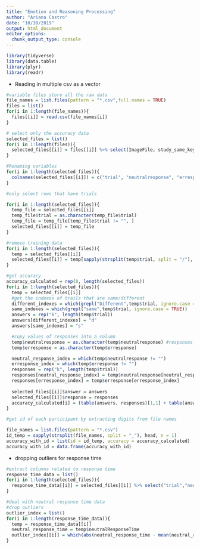 ```yaml
---
title: "Emotion and Reasoning Processing"
author: "Ariana Castro"
date: "10/30/2019"
output: html_document
editor_options: 
  chunk_output_type: console
---
```


```r
library(tidyverse)
library(data.table)
library(plyr)
library(readr)
```
- Reading in multiple csv as a vector
```r
#variable files store all the raw data
file_names = list.files(pattern = "*.csv",full.names = TRUE)
files = list()
for(i in 1:length(file_names)){
  files[[i]] = read.csv(file_names[i])
}
```

```r
# select only the accuracy data
selected_files = list()
for(i in 1:length(files)){
  selected_files[[i]] = files[[i]] %>% select(ImageFile, study_same_key.keys, key_resp_10.keys,study_same_key.rt, erRT = key_resp_10.rt)
}


```

```r
#Renaming variables
for(i in 1:length(selected_files)){
  colnames(selected_files[[i]]) = c("trial", "neutralresponse", "erresponse", "neutralResponseTime", "erresponseTime")
}
```

```r
#only select rows that have trials

for(i in 1:length(selected_files)){
  temp_file = selected_files[[i]]
  temp_file$trial = as.character(temp_file$trial)
  temp_file = temp_file[temp_file$trial != "", ]
  selected_files[[i]] = temp_file
}

```

```r
#remove training data
for(i in 1:length(selected_files)){
  temp = selected_files[[i]]
  selected_files[[i]] = temp[sapply(strsplit(temp$trial, split = "/"), "[[",1) == "img",]
}
```

```r
#get accuracy
accuracy_calculated = rep(0, length(selected_files))
for(i in 1:length(selected_files)){
  temp = selected_files[[i]]
  #get the indexes of trails that are same/different
  different_indexes = which(grepl("Different",temp$trial, ignore.case = TRUE))
  same_indexes = which(grepl("same",temp$trial, ignore.case = TRUE))
  answers = rep("k", length(temp$trial))
  answers[different_indexes] = "d"
  answers[same_indexes] = "s"

  #copy values of responses into a column
  temp$neutralresponse = as.character(temp$neutralresponse) #responses are in factors
  temp$erresponse = as.character(temp$erresponse)

  neutral_response_index = which(temp$neutralresponse != "")
  erresponse_index = which(temp$erresponse != "")
  responses = rep("k", length(temp$trial))
  responses[neutral_response_index] = temp$neutralresponse[neutral_response_index]
  responses[erresponse_index] = temp$erresponse[erresponse_index]
  
  selected_files[[i]]$answer = answers
  selected_files[[i]]$response = responses
  accuracy_calculated[i] = (table(answers, responses)[1,1] + table(answers, responses)[2,2]) / length(temp$trial)
}
```


```r
#get id of each participant by extracting digits from file names

file_names = list.files(pattern = "*.csv")
id_temp = sapply(strsplit(file_names, split = "_"), head, n = 1)
accuracy_with_id = list(id = id_temp, accuracy = accuracy_calculated)
accuracy_with_id = data.frame(accuracy_with_id)
```

- dropping outliers for response time

```r
#extract columns related to response time
response_time_data = list()
for(i in 1:length(selected_files)){
  response_time_data[[i]] = selected_files[[i]] %>% select("trial","neutralResponseTime", "erresponseTime")
}
```

```r
#deal with neutral response time data
#drop outliers
outlier_index = list()
for(i in 1:length(response_time_data)){
  temp = response_time_data[[i]]
  neutral_response_time = temp$neutralResponseTime
  outlier_index[[i]] = which(abs(neutral_response_time - mean(neutral_response_time, na.rm = TRUE)) > 3 * sd(neutral_response_time, na.rm = TRUE))
}

```

